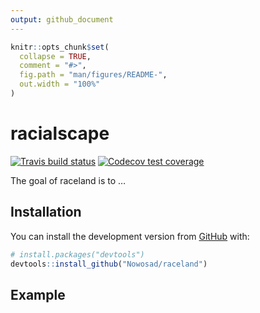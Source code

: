 ```yaml
---
output: github_document
---
```


<!-- README.md is generated from README.Rmd. Please edit that file -->

```r
knitr::opts_chunk$set(
  collapse = TRUE,
  comment = "#>",
  fig.path = "man/figures/README-",
  out.width = "100%"
)
```
# racialscape

<!-- badges: start -->
[![Travis build status](https://travis-ci.org/Nowosad/sd.svg?branch=master)](https://travis-ci.org/Nowosad/raceland)
[![Codecov test coverage](https://codecov.io/gh/Nowosad/sd/branch/master/graph/badge.svg)](https://codecov.io/gh/Nowosad/raceland?branch=master)
<!-- badges: end -->

The goal of raceland is to ...

## Installation

<!-- You can install the released version of raceland from [CRAN](https://CRAN.R-project.org) with: -->

<!-- ``` r -->
<!-- install.packages("raceland") -->
<!-- ``` -->

You can install the development version from [GitHub](https://github.com/) with:

``` r
# install.packages("devtools")
devtools::install_github("Nowosad/raceland")
```
## Example


